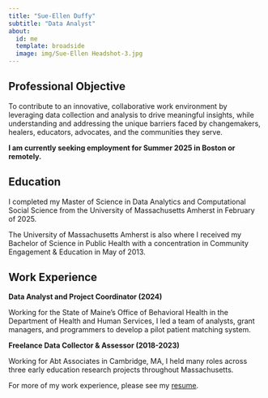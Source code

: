 ```yaml
---
title: "Sue-Ellen Duffy"
subtitle: "Data Analyst"
about:
  id: me
  template: broadside
  image: img/Sue-Ellen Headshot-3.jpg
---
```


:::{#me}

## Professional Objective

To contribute to an innovative, collaborative work environment by leveraging data collection and analysis to drive meaningful insights, while understanding and addressing the unique barriers faced by changemakers, healers, educators, advocates, and the communities they serve.

**I am currently seeking employment for Summer 2025 in Boston or remotely.**

:::


:::{#me}

## Education

I completed my Master of Science in Data Analytics and Computational Social Science from the University of Massachusetts Amherst in February of 2025.

The University of Massachusetts Amherst is also where I received my Bachelor of Science in Public Health with a concentration in Community Engagement & Education in May of 2013. 

## Work Experience

**Data Analyst and Project Coordinator (2024)**

Working for the State of Maine's Office of Behavioral Health in the Department of Health and Human Services, I led a team of analysts, grant managers, and programmers to develop a pilot patient matching system.

**Freelance Data Collector & Assessor (2018-2023)**

Working for Abt Associates in Cambridge, MA, I held many roles across three early education research projects throughout Massachusetts. 

For more of my work experience, please see my <a href="files/Sue-Ellen_Duffy_Resume_Updated_04_16_2025.pdf"
target="_blank">resume</a>.

:::

